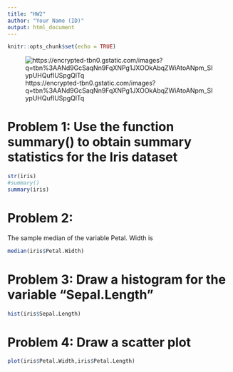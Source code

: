 ```yaml
---
title: "HW2"
author: "Your Name (ID)"
output: html_document
---
```


```r
knitr::opts_chunk$set(echo = TRUE)
```
![https://encrypted-tbn0.gstatic.com/images?q=tbn%3AANd9GcSaqNn9FqXNPg1JXOOkAbqZWiAtoANpm_SIypUHQufIUSpgQlTq](https://encrypted-tbn0.gstatic.com/images?q=tbn%3AANd9GcSaqNn9FqXNPg1JXOOkAbqZWiAtoANpm_SIypUHQufIUSpgQlTq)

# Problem 1: Use the function summary() to obtain summary statistics for the Iris dataset 

```r
str(iris)
#summary()
summary(iris)
```

# Problem 2:

The sample median of the variable Petal. Width is 
```r
median(iris$Petal.Width)
```
# Problem 3: Draw a histogram for the variable "Sepal.Length"

```r
hist(iris$Sepal.Length)
```

# Problem 4: Draw a scatter plot 
```r
plot(iris$Petal.Width,iris$Petal.Length)
```
